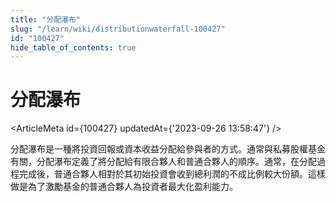 ```yaml
---
title: "分配瀑布"
slug: "/learn/wiki/distributionwaterfall-100427"
id: "100427"
hide_table_of_contents: true
---
```



# 分配瀑布

<ArticleMeta id={100427} updatedAt={'2023-09-26 13:58:47'} />
<div className='border-solid border-b border-t-0 my-4 border-[var(--ifm-color-gray-300)]' />

分配瀑布是一種將投資回報或資本收益分配給參與者的方式。通常與私募股權基金有關，分配瀑布定義了將分配給有限合夥人和普通合夥人的順序。通常，在分配過程完成後，普通合夥人相對於其初始投資會收到總利潤的不成比例較大份額。這樣做是為了激勵基金的普通合夥人為投資者最大化盈利能力。
